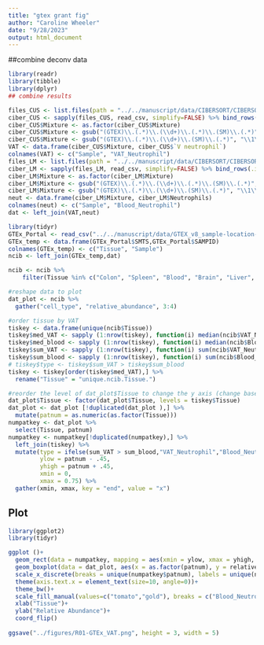 ```yaml
---
title: "gtex grant fig"
author: "Caroline Wheeler"
date: "9/28/2023"
output: html_document
---
```


##combine deconv data
```r
library(readr)
library(tibble)
library(dplyr)
## combine results

files_CUS <- list.files(path = "../../manuscript/data/CIBERSORT/CIBERSORTx-deconvolved/GTEx", pattern = "*_CUS.csv", full.names = T)
ciber_CUS <- sapply(files_CUS, read_csv, simplify=FALSE) %>% bind_rows(.id = "id")
ciber_CUS$Mixture <- as.factor(ciber_CUS$Mixture)
ciber_CUS$Mixture <- gsub("(GTEX)\\.(.*)\\.(\\d+)\\.(.*)\\.(SM)\\.(.*)", "\\1\\-\\2\\-\\3\\-\\4\\-\\5\\-\\6",ciber_CUS$Mixture)
ciber_CUS$Mixture <- gsub("(GTEX)\\.(.*)\\.(\\d+)\\.(SM)\\.(.*)", "\\1\\-\\2\\-\\3\\-\\4\\-\\5",ciber_CUS$Mixture)
VAT <- data.frame(ciber_CUS$Mixture, ciber_CUS$`V neutrophil`)
colnames(VAT) <- c("Sample", "VAT_Neutrophil")
files_LM <- list.files(path = "../../manuscript/data/CIBERSORT/CIBERSORTx-deconvolved/GTEx", pattern = "*_LM22.csv", full.names = T)
ciber_LM <- sapply(files_LM, read_csv, simplify=FALSE) %>% bind_rows(.id = "id")
ciber_LM$Mixture <- as.factor(ciber_LM$Mixture)
ciber_LM$Mixture <- gsub("(GTEX)\\.(.*)\\.(\\d+)\\.(.*)\\.(SM)\\.(.*)", "\\1\\-\\2\\-\\3\\-\\4\\-\\5\\-\\6",ciber_LM$Mixture)
ciber_LM$Mixture <- gsub("(GTEX)\\.(.*)\\.(\\d+)\\.(SM)\\.(.*)", "\\1\\-\\2\\-\\3\\-\\4\\-\\5",ciber_LM$Mixture)
neut <- data.frame(ciber_LM$Mixture, ciber_LM$Neutrophils)
colnames(neut) <- c("Sample", "Blood_Neutrophil")
dat <- left_join(VAT,neut)
```


```r
library(tidyr)
GTEx_Portal <- read_csv("../../manuscript/data/GTEX_v8_sample-location-key.csv")
GTEx_temp <- data.frame(GTEx_Portal$SMTS,GTEx_Portal$SAMPID)
colnames(GTEx_temp) <- c("Tissue", "Sample")
ncib <- left_join(GTEx_temp,dat)

ncib <- ncib %>%
    filter(Tissue %in% c("Colon", "Spleen", "Blood", "Brain", "Liver", "Muscle", "Adipose Tissue", "Lung", "Heart", "Fallopian Tube"))

#reshape data to plot
dat_plot <- ncib %>% 
  gather("cell_type", "relative_abundance", 3:4)

#order tissue by VAT 
tiskey <- data.frame(unique(ncib$Tissue))
tiskey$med_VAT <- sapply (1:nrow(tiskey), function(i) median(ncib$VAT_Neutrophil[which(tiskey$unique.ncib.Tissue.[i] == ncib$Tissue)]))
tiskey$med_blood <- sapply (1:nrow(tiskey), function(i) median(ncib$Blood_Neutrophil[which(tiskey$unique.ncib.Tissue.[i] == ncib$Tissue)]))
tiskey$sum_VAT <- sapply (1:nrow(tiskey), function(i) sum(ncib$VAT_Neutrophil[which(tiskey$unique.ncib.Tissue.[i] == ncib$Tissue)]))
tiskey$sum_blood <- sapply (1:nrow(tiskey), function(i) sum(ncib$Blood_Neutrophil[which(tiskey$unique.ncib.Tissue.[i] == ncib$Tissue)]))
# tiskey$type <- tiskey$sum_VAT > tiskey$sum_blood
tiskey <- tiskey[order(tiskey$med_VAT),] %>%
  rename("Tissue" = "unique.ncib.Tissue.")

#reorder the level of dat_plot$Tissue to change the y axis (change based on which order y axis should be)
dat_plot$Tissue <- factor(dat_plot$Tissue, levels = tiskey$Tissue)
dat_plot <- dat_plot [!duplicated(dat_plot ),] %>%
  mutate(patnum = as.numeric(as.factor(Tissue)))
numpatkey <- dat_plot %>%
  select(Tissue, patnum)
numpatkey <- numpatkey[!duplicated(numpatkey),] %>%
  left_join(tiskey) %>%
  mutate(type = ifelse(sum_VAT > sum_blood,"VAT_Neutrophil","Blood_Neutrophil"),
         ylow = patnum - .45,
         yhigh = patnum + .45,
         xmin = 0,
         xmax = 0.75) %>%
  gather(xmin, xmax, key = "end", value = "x")
```


## Plot

```r
library(ggplot2)
library(tidyr)

ggplot ()+
  geom_rect(data = numpatkey, mapping = aes(xmin = ylow, xmax = yhigh, ymin = 0, ymax = 1, fill=type), inherit.aes = F,show.legend = F, alpha = 0.3) +
  geom_boxplot(data = dat_plot, aes(x = as.factor(patnum), y = relative_abundance, fill = cell_type), inherit.aes = F, show.legend = T, outlier.size = 0.3)+
  scale_x_discrete(breaks = unique(numpatkey$patnum), labels = unique(numpatkey$Tissue))+
  theme(axis.text.x = element_text(size=10, angle=0))+
  theme_bw()+
  scale_fill_manual(values=c("tomato","gold"), breaks = c("Blood_Neutrophil","VAT_Neutrophil"), name = "Neutrophil Type")+
  xlab("Tissue")+
  ylab("Relative Abundance")+
  coord_flip()
 
ggsave("../figures/R01-GTEx_VAT.png", height = 3, width = 5)
```
